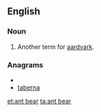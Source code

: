==English==

===Noun===
{{en-noun}}

# Another term for [[aardvark]].

===Anagrams===
* {{alphagram|aabenrt}}
* [[taberna#English|taberna]]


[[et:ant bear]]
[[ta:ant bear]]